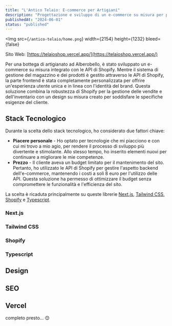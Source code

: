 ```yaml
---
title: "L'Antico Telaio: E-commerce per Artigiani"
description: "Progettazione e sviluppo di un e-commerce su misura per piccole imprese artigianali, con un layout personalizzabile e funzionalità avanzate."
publishedAt: "2024-06-01"
status: "published"
---
```


<Img
  src={`/antico-telaio/home.png`}
  width={2154}
  height={1232}
  bleed={false}
></Img>

Sito Web: [https://telaioshop.vercel.app/](https://telaioshop.vercel.app/)

Per una bottega di artigianato ad Alberobello, è stato sviluppato un e-commerce su misura integrato con le API di Shopify. Mentre il sistema di gestione del magazzino e dei prodotti è gestito attraverso le API di Shopify, la parte frontend è stata completamente personalizzata per offrire un'esperienza utente unica e in linea con l'identità del brand. Questa soluzione combina la robustezza di Shopify per la gestione delle vendite e dell'inventario con un design su misura creato per soddisfare le specifiche esigenze del cliente.

## Stack Tecnologico

Durante la scelta dello stack tecnologico, ho considerato due fattori chiave:

- **Piacere personale** - Ho optato per tecnologie che mi piacciono e con cui mi trovo a mio agio, per rendere il processo di sviluppo più divertente e stimolante. Allo stesso tempo, ho inserito elementi nuovi per continuare a migliorare le mie competenze.
- **Prezzo** - Il cliente aveva un budget limitato per il mantenimento del sito. Pertanto, ho utilizzato le API di Shopify per gestire l'aspetto backend dell'e-commerce, mantenendo i costi a soli 8 euro per l'utilizzo delle API. Questa soluzione ha permesso di ottimizzare il budget senza compromettere le funzionalità e l'efficienza del sito.

La scelta è ricaduta principalmente su queste librerie [Next.js](https://nextjs.org/), [Tailwind CSS](https://tailwindcss.com/), [Shopify](https://www.shopify.com/) e [Typescript](https://www.typescriptlang.org/).

### Next.js

### Tailwind CSS

### Shopify

### Typescript

## Design

## SEO

## Vercel

<div className="text-center text-4xl">completo presto... 😊</div>
